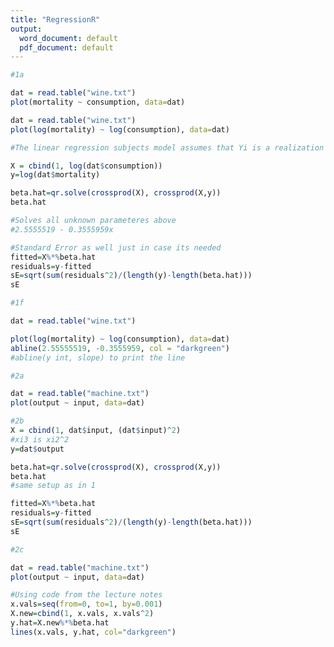 ---
title: "RegressionR"
output:
  word_document: default
  pdf_document: default
---

```{r}
#1a

dat = read.table("wine.txt")
plot(mortality ~ consumption, data=dat)

```

```{r}
dat = read.table("wine.txt")
plot(log(mortality) ~ log(consumption), data=dat)

```

```{r}
#The linear regression subjects model assumes that Yi is a realization of Yi = β′xi + εi, i ∈{1,...,18}, where Yi is immortality of country i, xi is consumption at country i and where β = (β1,β2)′∈R2 is an unknown vector of regression coefficients; ε1,...,ε18 are iid with mean 0 and unknown variance σ2 ∈[0,∞).

```

```{r}
X = cbind(1, log(dat$consumption))
y=log(dat$mortality)

beta.hat=qr.solve(crossprod(X), crossprod(X,y))
beta.hat

#Solves all unknown parameteres above
#2.5555519 - 0.3555959x 

#Standard Error as well just in case its needed
fitted=X%*%beta.hat
residuals=y-fitted
sE=sqrt(sum(residuals^2)/(length(y)-length(beta.hat)))
sE
```
```{r}
#1f

dat = read.table("wine.txt")

plot(log(mortality) ~ log(consumption), data=dat)
abline(2.55555519, -0.3555959, col = "darkgreen")
#abline(y int, slope) to print the line

```

```{r}
#2a

dat = read.table("machine.txt")
plot(output ~ input, data=dat)

```

```{r}
#2b
X = cbind(1, dat$input, (dat$input)^2)
#xi3 is xi2^2
y=dat$output

beta.hat=qr.solve(crossprod(X), crossprod(X,y))
beta.hat
#same setup as in 1

fitted=X%*%beta.hat
residuals=y-fitted
sE=sqrt(sum(residuals^2)/(length(y)-length(beta.hat)))
sE

```

```{r}
#2c

dat = read.table("machine.txt")
plot(output ~ input, data=dat)

#Using code from the lecture notes
x.vals=seq(from=0, to=1, by=0.001)
X.new=cbind(1, x.vals, x.vals^2)
y.hat=X.new%*%beta.hat
lines(x.vals, y.hat, col="darkgreen")

```











